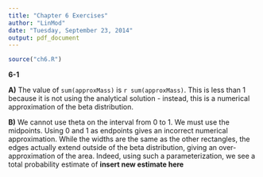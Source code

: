 ```yaml
---
title: "Chapter 6 Exercises"
author: "LinMod"
date: "Tuesday, September 23, 2014"
output: pdf_document
---
```


```r

source("ch6.R")

```
**6-1**

**A)** The value of `sum(approxMass)` is `r sum(approxMass)`. This is less than 1 because it is not using the analytical solution - instead, this is a numerical approximation of the beta distribution.  

**B)** We cannot use theta on the interval from 0 to 1.  We must use the midpoints.  Using 0 and 1 as endpoints gives an incorrect numerical approximation.  While the widths are the same as the other rectangles, the edges actually extend outside of the beta distribution, giving an over-approximation of the area.  Indeed, using such a parameterization, we see a total probability estimate of **insert new estimate here**